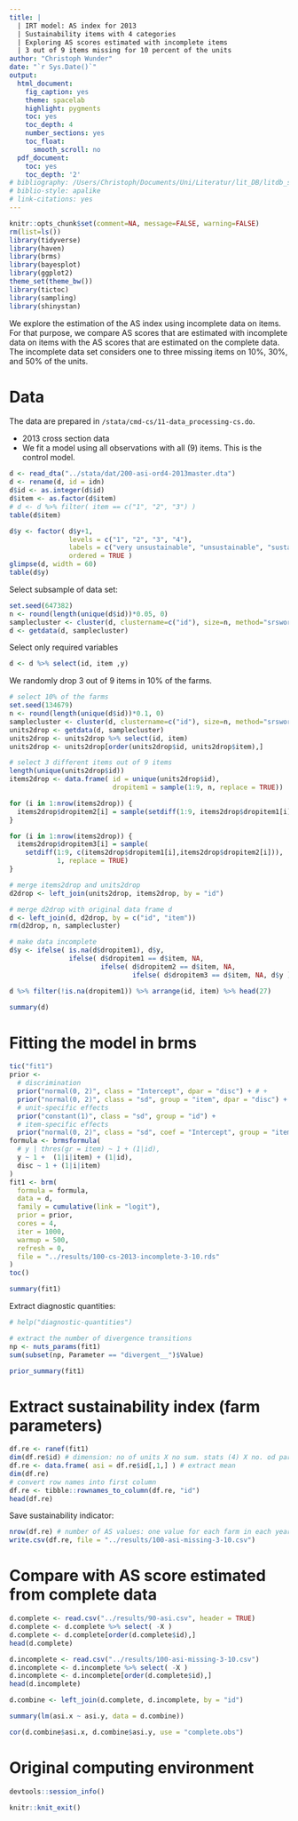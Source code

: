 ```yaml
---
title: |
  | IRT model: AS index for 2013
  | Sustainability items with 4 categories 
  | Exploring AS scores estimated with incomplete items
  | 3 out of 9 items missing for 10 percent of the units
author: "Christoph Wunder"
date: "`r Sys.Date()`"
output:
  html_document:
    fig_caption: yes
    theme: spacelab
    highlight: pygments
    toc: yes
    toc_depth: 4
    number_sections: yes
    toc_float:
      smooth_scroll: no
  pdf_document:
    toc: yes
    toc_depth: '2'
# bibliography: /Users/Christoph/Documents/Uni/Literatur/lit_DB/litdb_sp.bib
# biblio-style: apalike
# link-citations: yes
---
```


```r
knitr::opts_chunk$set(comment=NA, message=FALSE, warning=FALSE)
rm(list=ls())
library(tidyverse)
library(haven)
library(brms)
library(bayesplot)
library(ggplot2)
theme_set(theme_bw())
library(tictoc)
library(sampling)
library(shinystan)
```

We explore the estimation of the AS index using incomplete data on items. For that purpose, we compare AS scores that are estimated with incomplete data on items with the AS scores that are estimated on the complete data. The incomplete data set considers one to three missing items on 10%, 30%, and 50% of the units.  

# Data

The data are prepared in `/stata/cmd-cs/11-data_processing-cs.do`.

* 2013 cross section data
* We fit a model using all observations with all (9) items. This is the control model.

```r
d <- read_dta("../stata/dat/200-asi-ord4-2013master.dta")
d <- rename(d, id = idn)
d$id <- as.integer(d$id)
d$item <- as.factor(d$item)
# d <- d %>% filter( item == c("1", "2", "3") )
table(d$item)
```

```r
d$y <- factor( d$y+1, 
               levels = c("1", "2", "3", "4"), 
               labels = c("very unsustainable", "unsustainable", "sustainable", "very sustainable"),
               ordered = TRUE ) 
glimpse(d, width = 60)
table(d$y)
```


Select subsample of data set:

```r
set.seed(647382)
n <- round(length(unique(d$id))*0.05, 0)
samplecluster <- cluster(d, clustername=c("id"), size=n, method="srswor")
d <- getdata(d, samplecluster)
```

Select only required variables

```r
d <- d %>% select(id, item ,y)
```

We randomly drop 3 out of 9 items in 10% of the farms.

```r
# select 10% of the farms
set.seed(134679)
n <- round(length(unique(d$id))*0.1, 0)
samplecluster <- cluster(d, clustername=c("id"), size=n, method="srswor")
units2drop <- getdata(d, samplecluster)
units2drop <- units2drop %>% select(id, item)
units2drop <- units2drop[order(units2drop$id, units2drop$item),]

# select 3 different items out of 9 items
length(unique(units2drop$id))
items2drop <- data.frame( id = unique(units2drop$id),
                          dropitem1 = sample(1:9, n, replace = TRUE))

for (i in 1:nrow(items2drop)) {
  items2drop$dropitem2[i] = sample(setdiff(1:9, items2drop$dropitem1[i]), 1, replace = TRUE)
}

for (i in 1:nrow(items2drop)) {
  items2drop$dropitem3[i] = sample(
    setdiff(1:9, c(items2drop$dropitem1[i],items2drop$dropitem2[i])),
            1, replace = TRUE)
}

# merge items2drop and units2drop
d2drop <- left_join(units2drop, items2drop, by = "id")

# merge d2drop with original data frame d
d <- left_join(d, d2drop, by = c("id", "item"))
rm(d2drop, n, samplecluster)

# make data incomplete
d$y <- ifelse( is.na(d$dropitem1), d$y,
               ifelse( d$dropitem1 == d$item, NA,
                       ifelse( d$dropitem2 == d$item, NA, 
                               ifelse( d$dropitem3 == d$item, NA, d$y ))))

d %>% filter(!is.na(dropitem1)) %>% arrange(id, item) %>% head(27)
```


```r
summary(d)
```

# Fitting the model in brms

```r
tic("fit1")
prior <-
  # discrimination
  prior("normal(0, 2)", class = "Intercept", dpar = "disc") + # +             # alpha
  prior("normal(0, 2)", class = "sd", group = "item", dpar = "disc") +    # sigma_alpha
  # unit-specific effects 
  prior("constant(1)", class = "sd", group = "id") +
  # item-specific effects 
  prior("normal(0, 2)", class = "sd", coef = "Intercept", group = "item") 
formula <- brmsformula(
  # y | thres(gr = item) ~ 1 + (1|id),
  y ~ 1 +  (1|i|item) + (1|id),
  disc ~ 1 + (1|i|item)
)
fit1 <- brm( 
  formula = formula,
  data = d,
  family = cumulative(link = "logit"),
  prior = prior,
  cores = 4,
  iter = 1000,
  warmup = 500,
  refresh = 0,
  file = "../results/100-cs-2013-incomplete-3-10.rds"
)
toc()
```

```r
summary(fit1)
```

Extract diagnostic quantities:

```r
# help("diagnostic-quantities")

# extract the number of divergence transitions
np <- nuts_params(fit1)
sum(subset(np, Parameter == "divergent__")$Value)
```

```r
prior_summary(fit1)
```

# Extract sustainability index (farm parameters)

```r
df.re <- ranef(fit1) 
dim(df.re$id) # dimension: no of units X no sum. stats (4) X no. od parameters
df.re <- data.frame( asi = df.re$id[,1,] ) # extract mean
dim(df.re)
# convert row names into first column
df.re <- tibble::rownames_to_column(df.re, "id")
head(df.re)
```

Save sustainability indicator:

```r
nrow(df.re) # number of AS values: one value for each farm in each year 
write.csv(df.re, file = "../results/100-asi-missing-3-10.csv")
```

# Compare with AS score estimated from complete data

```r
d.complete <- read.csv("../results/90-asi.csv", header = TRUE)
d.complete <- d.complete %>% select( -X )
d.complete <- d.complete[order(d.complete$id),]
head(d.complete)

d.incomplete <- read.csv("../results/100-asi-missing-3-10.csv")
d.incomplete <- d.incomplete %>% select( -X )
d.incomplete <- d.incomplete[order(d.complete$id),]
head(d.incomplete)

d.combine <- left_join(d.complete, d.incomplete, by = "id")
```

```r
summary(lm(asi.x ~ asi.y, data = d.combine))
```
```r
cor(d.combine$asi.x, d.combine$asi.y, use = "complete.obs")
```

# Original computing environment {-}

```r
devtools::session_info()
```

```r
knitr::knit_exit()
```

